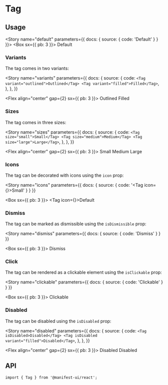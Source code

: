 
<Meta component={Tag} title="Components/Tag" />

# Tag

## Usage

<Story name="default" parameters={{ docs: { source: { code: '<Tag>Default</Tag>' } } }}>
  <Box sx={{ pb: 3 }}>
    <Tag>Default</Tag>
  </Box>
</Story>

### Variants

The tag comes in two variants:

<Story
  name="variants"
  parameters={{
    docs: {
      source: {
        code: `
<Tag variant="outlined">Outlined</Tag>
<Tag variant="filled">Filled</Tag>
        `,
      },
    },
  }}
>
  <Flex align="center" gap={2} sx={{ pb: 3 }}>
    <Tag variant="outlined">Outlined</Tag>
    <Tag variant="filled">Filled</Tag>
  </Flex>
</Story>

### Sizes

The tag comes in three sizes:

<Story
  name="sizes"
  parameters={{
    docs: {
      source: {
        code: `
<Tag size="small">Small</Tag>
<Tag size="medium">Medium</Tag>
<Tag size="large">Large</Tag>
        `,
      },
    },
  }}
>
  <Flex align="center" gap={2} sx={{ pb: 3 }}>
    <Tag size="small">Small</Tag>
    <Tag size="medium">Medium</Tag>
    <Tag size="large">Large</Tag>
  </Flex>
</Story>

### Icons

The tag can be decorated with icons using the `icon` prop:

<Story
  name="icons"
  parameters={{ docs: { source: { code: '<Tag icon={<Check />}>Small</Tag>' } } }}
>
  <Box sx={{ pb: 3 }}>
    <Tag icon={<Check />}>Default</Tag>
  </Box>
</Story>

### Dismiss

The tag can be marked as dismissible using the `isDismissible` prop:

<Story
  name="dismiss"
  parameters={{ docs: { source: { code: '<Tag isDismissible>Dismiss</Tag>' } } }}
>
  <Box sx={{ pb: 3 }}>
    <Tag isDismissible>Dismiss</Tag>
  </Box>
</Story>

### Click

The tag can be rendered as a clickable element using the `isClickable` prop:

<Story
  name="clickable"
  parameters={{ docs: { source: { code: '<Tag isDismissible>Clickable</Tag>' } } }}
>
  <Box sx={{ pb: 3 }}>
    <Tag isClickable>Clickable</Tag>
  </Box>
</Story>

### Disabled

The tag can be disabled using the `isDisabled` prop:

<Story
  name="disabled"
  parameters={{
    docs: {
      source: {
        code: `
<Tag isDisabled>Disabled</Tag>
<Tag isDisabled variant="filled">Disabled</Tag>
        `,
      },
    },
  }}
>
  <Flex align="center" gap={2} sx={{ pb: 3 }}>
    <Tag isDisabled>Disabled</Tag>
    <Tag isDisabled variant="filled">
      Disabled
    </Tag>
  </Flex>
</Story>

## API

<Sources github="tag" npm="@manifest-ui/tag" />

```tsx
import { Tag } from '@manifest-ui/react';
```

<Props />
